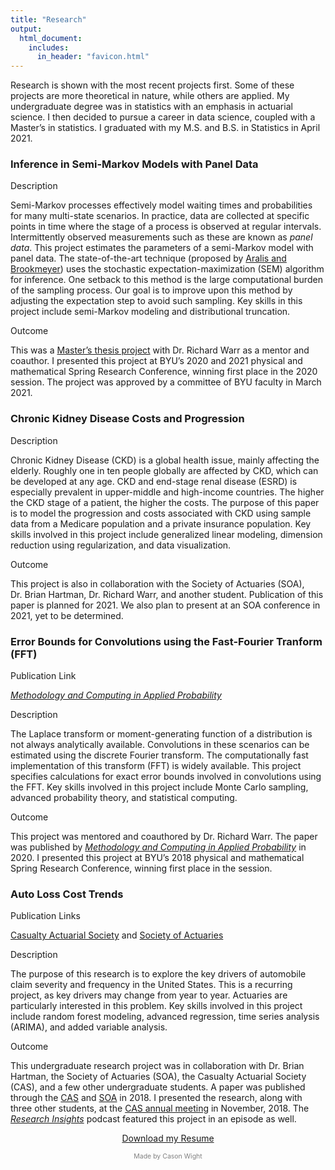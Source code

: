 ```yaml
---
title: "Research"
output: 
  html_document:
    includes:
      in_header: "favicon.html" 
---
```




Research is shown with the most recent projects first. Some of these projects are more theoretical in nature, while others are applied. My undergraduate degree was in statistics with an emphasis in actuarial science. I then decided to pursue a career in data science, coupled with a Master's in statistics. I graduated with my M.S. and B.S. in Statistics in April 2021.

###  Inference in Semi-Markov Models with Panel Data  
:::: {.col-md-12}
::: {.col-md-1}
Description
:::
::: {.col-md-11}
Semi-Markov processes effectively model waiting times and probabilities for many multi-state scenarios.  In practice, data are collected at specific points in time where the stage of a process is observed at regular intervals. Intermittently observed measurements such as these are known as *panel data*. This project estimates the parameters of a semi-Markov model with panel data. The state-of-the-art technique (proposed by <a href="https://journals.sagepub.com/doi/full/10.1177/0962280217736342" target="_blank">Aralis and Brookmeyer</a>) uses the stochastic expectation-maximization (SEM) algorithm for inference. One setback to this method is the large computational burden of the sampling process. Our goal is to improve upon this method by adjusting the expectation step to avoid such sampling. Key skills in this project include semi-Markov modeling and distributional truncation.
:::
::::

:::: {.col-md-12}
::: {.col-md-1}
Outcome
:::
::: {.col-md-11}
This was a <a href="Thesis_Cason_Wight_BYU.pdf" download target="_blank">Master's thesis project</a> with Dr. Richard Warr as a mentor and coauthor. I presented this project at BYU's 2020 and 2021 physical and mathematical Spring Research Conference, winning first place in the 2020 session. The project was approved by a committee of BYU faculty in March 2021.   
:::
::::
  
###  Chronic Kidney Disease Costs and Progression  
:::: {.col-md-12}
::: {.col-md-1}
Description
:::
::: {.col-md-11}
Chronic Kidney Disease (CKD) is a global health issue, mainly affecting the elderly. Roughly one in ten people globally are affected by CKD, which can be developed at any age. CKD and end-stage renal disease (ESRD) is especially prevalent in upper-middle and high-income countries. The higher the CKD stage of a patient, the higher the costs. The purpose of this paper is to model the progression and costs associated with CKD using sample data from a Medicare population and a private insurance population. Key skills involved in this project include generalized linear modeling, dimension reduction using regularization, and data visualization.
:::
::::

:::: {.col-md-12}
::: {.col-md-1}
Outcome
:::
::: {.col-md-11}
This project is also in collaboration with the Society of Actuaries (SOA), Dr. Brian Hartman, Dr. Richard Warr, and another student. Publication of this paper is planned for 2021. We also plan to present at an SOA conference in 2021, yet to be determined.
:::
::::
  
###  Error Bounds for Convolutions using the Fast-Fourier Tranform (FFT)  
:::: {.col-md-12}
::: {.col-md-1}
Publication Link
:::
::: {.col-md-11}
<a href="https://link.springer.com/article/10.1007/s11009-019-09739-z" target="_blank">*Methodology and Computing in Applied Probability*</a>
:::
::::

:::: {.col-md-12}
::: {.col-md-1}
Description
:::
::: {.col-md-11}
The Laplace transform or moment-generating function of a distribution is not always analytically available. Convolutions in these scenarios can be estimated using the discrete Fourier transform. The computationally fast implementation of this transform (FFT) is widely available. This project specifies calculations for exact error bounds involved in convolutions using the FFT. Key skills involved in this project include Monte Carlo sampling, advanced probability theory, and statistical computing.
:::
::::

:::: {.col-md-12}
::: {.col-md-1}
Outcome
:::
::: {.col-md-11}
This project was mentored and coauthored by Dr. Richard Warr. The paper was published by <a href="https://link.springer.com/article/10.1007/s11009-019-09739-z" target="_blank">*Methodology and Computing in Applied Probability*</a> in 2020. I presented this project at BYU's 2018 physical and mathematical Spring Research Conference, winning first place in the session.
:::
::::

  
###  Auto Loss Cost Trends  
:::: {.col-md-12}
::: {.col-md-1}
Publication Links
:::
::: {.col-md-11}
<a href="https://www.casact.org/press/index.cfm?fa=viewArticle&articleID=4174" target="_blank">Casualty Actuarial Society</a> and <a href="https://www.soa.org/resources/research-reports/2018/auto-loss-cost-trends/" target="_blank">Society of Actuaries</a>
:::
::::

:::: {.col-md-12}
::: {.col-md-1}
Description
:::
::: {.col-md-11}
The purpose of this research is to explore the key drivers of automobile claim severity and frequency in the United States. This is a recurring project, as key drivers may change from year to year. Actuaries are particularly interested in this problem. Key skills involved in this project include random forest modeling, advanced regression, time series analysis (ARIMA), and added variable analysis. 
:::
::::

:::: {.col-md-12}
::: {.col-md-1}
Outcome
:::
::: {.col-md-11}
This undergraduate research project was in collaboration with Dr. Brian Hartman, the Society of Actuaries (SOA), the Casualty Actuarial Society (CAS), and a few other undergraduate students. A paper was published through the <a href="https://www.casact.org/press/index.cfm?fa=viewArticle&articleID=4174" target="_blank">CAS</a> and <a href="https://www.soa.org/resources/research-reports/2018/auto-loss-cost-trends/" target="_blank">SOA</a> in 2018. I presented the research, along with three other students, at the <a href="https://www.pathlms.com/cas/events/1380" target="_blank">CAS annual meeting</a> in November, 2018. The <a href="https://www.stitcher.com/show/research-insights-a-society-of-actuaries-podcast/episode/research-insights-auto-loss-cost-trends-55030097" target="_blank">*Research Insights*</a> podcast featured this project in an episode as well.
:::
::::

<link rel="stylesheet" href="https://cdnjs.cloudflare.com/ajax/libs/font-awesome/4.7.0/css/font-awesome.min.css">
  
<p style="text-align: center;">
    <a href="mailto:cason.wight@gmail.com?subject = Feedback&body = Message" target="_blank" class="fa fa-send fa-lg fa-fw"></a>
    <a href="https://www.linkedin.com/in/casonwight/" target="_blank" class="fa fa-linkedin fa-lg fa-fw"></a>
    <a href="https://github.com/casonwight" target="_blank" class="fa fa-github fa-lg fa-fw"></a>
</p>

<a href="Cason Wight Resume.pdf" download target="_blank"><p style="text-align:center">Download my Resume</p></a>
<p style="text-align:center; font-size:75%; color:grey">Made by Cason Wight</p>